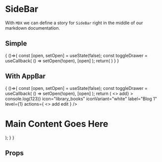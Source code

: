 


<Meta title='Components|Layout/SideBar' component={SideBar} />

# SideBar
With `MDX` we can define a story for `SideBar` right in the middle of our
markdown documentation.

## Simple 
<Preview>
  <Story name='Simple'>
    {
      ()=>{
        const [open, setOpen] = useState(false);
        const toggleDrawer = useCallback(
        () => setOpen(!open),
        [open]
        );
    return(
        <SideBar
          onToggleDrawer={toggleDrawer}
          open={open}
        />
        )
      }
    }
  </Story>
</Preview>


## With AppBar 
<Preview>
  <Story name='With AppBar'>
    {
      ()=>{
        const [open, setOpen] = useState(false);
        const toggleDrawer = useCallback(
        () => setOpen(!open),
        [open]
        );
    return (
      <>
        <AppBar
          logo={logo}
          links={links}
          controls={controls}
          userAvatar={userAvatar}
          sideNavActive={true}
        />
        <SideBar
          onToggleDrawer={toggleDrawer}
          open={open}
        >
        <SideBarSection
          label="Blogs"
          actions={<Icon variant="white">add</Icon>}
        >
          <SideBarItem
            onClick={() => console.log(123)}
            icon="library_books"
            iconVariant="white"
            label="Blog 1"
            level={1}
            actions={
              <>
                <a>
                  <Icon variant="white">add</Icon>
                </a>
                <a>
                  <Icon variant="white">edit</Icon>
                </a>
              </>
            }
          />
          <SideBarItem
            icon="library_books"
            iconVariant="white"
            label="Blog 2"
            level={1}
          />
        </SideBarSection>
      </SideBar>
        <Main pushContent={open} >
          <h1>Main Content Goes Here</h1>
        </Main>
    </>
  );
      }
    }
  </Story>
</Preview>




## Props
<Props of={SideBar} />